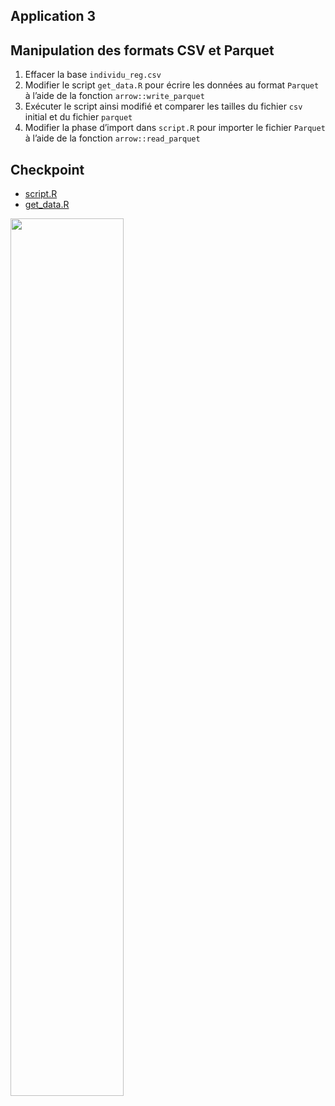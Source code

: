 ## Application 3 {.smaller}

:::{.callout-tip collapse="true" icon=false}
## Manipulation des formats CSV et Parquet

::: {.nonincremental}
1. Effacer la base `individu_reg.csv`
2. Modifier le script `get_data.R` pour écrire les données au format `Parquet` à l'aide de la fonction `arrow::write_parquet`
3. Exécuter le script ainsi modifié et comparer les tailles du fichier `csv` initial et du fichier `parquet`
4. Modifier la phase d'import dans `script.R` pour importer le fichier `Parquet` à l'aide de la fonction `arrow::read_parquet`
:::

:::

## Checkpoint

::: {layout=[30,70]}
:::{.nonincremental}

- [script.R](https://raw.githubusercontent.com/InseeFrLab/formation-bonnes-pratiques-git-R/main/R/checkpoints/application3/script.R)
- [get_data.R](https://raw.githubusercontent.com/InseeFrLab/formation-bonnes-pratiques-git-R/main/R/checkpoints/application3/get_data.R)

![](checkpoint.jpg){width=60%}
:::
:::
